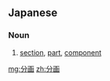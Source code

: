 ==Japanese==
{{ja-kanjitab|ぶん|が|yomi=o}}

===Noun===
{{ja-noun|ぶんが|kyu=分畫}}

# [[section]], [[part]], [[component]]

[[mg:分画]]
[[zh:分画]]